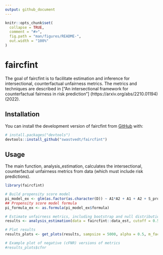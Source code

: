 ```yaml
---
output: github_document
---
```


<!-- README.md is generated from README.Rmd. Please edit that file -->

```r
knitr::opts_chunk$set(
  collapse = TRUE,
  comment = "#>",
  fig.path = "man/figures/README-",
  out.width = "100%"
)
```

# faircfint

<!-- badges: start -->
<!-- badges: end -->

The goal of faircfint is to facilitate estimation and inference for intersectional, counterfactual unfairness metrics. The metrics and techniques are described in ["An intersectional framework for counterfactual fairness in risk prediction"] (https://arxiv.org/abs/2210.01194) (2022).

## Installation

You can install the development version of faircfint from [GitHub](https://github.com/) with:

``` r
# install.packages("devtools")
devtools::install_github("swastvedt/faircfint")
```

## Usage

The main function, analysis_estimation, calculates the intersectional, counterfactual unfairness metrics from data (which must include risk predictions).

```r
library(faircfint)

# Build propensity score model
pi_model_ex <- glm(as.factor(as.character(D)) ~ A1*A2 + A1 + A2 + S_prob + X.1 + X.2 + X.3 + X.4, data = faircfint::data_est, family = "binomial")
## Propensity score model formula
pi_formula_ex <- as.formula(pi_model_ex$formula)

# Estimate unfairness metrics, including bootstrap and null distribution
results <- analysis_estimation(data = faircfint::data_est, cutoff = 0.5, pi_model = pi_model_ex, pi_model_type = "glm", f_lasso = pi_formula_ex, xvars = c("X.1", "X.2", "X.3", "X.4"), gen_null = T, bootstrap = 'rescaled')

# Plot results
results_plots <- get_plots(results, sampsize = 5000, alpha = 0.5, m_factor = 0.75, A1_length = 2, A2_length = 2, plot_labels = c("Group 1", "Group 2", "Group 3", "Group 4"), plot_values = c(15,16,17,18), plot_colors = c("black", "gray", "red", "dodgerblue"))

# Example plot of negative (cFNR) versions of metrics
#results_plots$cfnr
```


<!-- You'll still need to render `README.Rmd` regularly, to keep `README.md` up-to-date. `devtools::build_readme()` is handy for this. You could also use GitHub Actions to re-render `README.Rmd` every time you push. An example workflow can be found here: <https://github.com/r-lib/actions/tree/v1/examples>. -->

